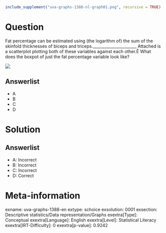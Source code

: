 ```r
include_supplement("uva-graphs-1388-nl-graph01.png", recursive = TRUE)
```

Question
========

Fat percentage can be estimated using (the logarithm of) the sum of the skinfold thicknesses of biceps and triceps.______________________ Attached is a scatterplot plotting both of these variables against each other.Ê What does the boxpot of just the fat percentage variable look like?

![](uva-graphs-1388-nl-graph01.png)

Answerlist
----------

* A
* B
* C
* D

Solution
========

Answerlist
----------

* A: Incorrect
* B: Incorrect
* C: Incorrect
* D: Correct

Meta-information
================
exname: uva-graphs-1388-en
extype: schoice
exsolution: 0001
exsection: Descriptive statistics/Data representation/Graphs
exextra[Type]: Conceptual
exextra[Language]: English
exextra[Level]: Statistical Literacy
exextra[IRT-Difficulty]: 0
exextra[p-value]: 0.9242
